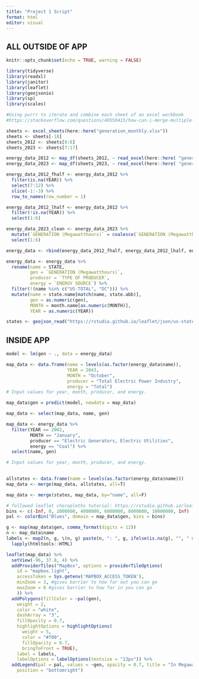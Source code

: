 ```yaml
---
title: "Project 1 Script"
format: html
editor: visual
---
```


## ALL OUTSIDE OF APP

```r
knitr::opts_chunk$set(echo = TRUE, warning = FALSE)
```

```r
library(tidyverse)
library(readxl)
library(janitor)
library(leaflet)
library(geojsonio)
library(sp)
library(scales)
```

```r
#Using purrr to iterate and combine each sheet of an excel workbook
#https://stackoverflow.com/questions/40550415/how-can-i-merge-multiple-sheets-of-an-excel-workbook-in-r

sheets <- excel_sheets(here::here("generation_monthly.xlsx"))
sheets <- sheets[-18]
sheets_2012 <- sheets[0:6]
sheets_2023 <- sheets[7:17]

energy_data_2012 <- map_df(sheets_2012, ~ read_excel(here::here( "generation_monthly.xlsx"), sheet = .x))
energy_data_2023 <- map_df(sheets_2023, ~ read_excel(here::here( "generation_monthly.xlsx"), sheet = .x, skip = 4))
```

```r
energy_data_2012_fhalf <- energy_data_2012 %>%
  filter(is.na(YEAR)) %>%
  select(7:12) %>%
  slice(-1:-3) %>%
  row_to_names(row_number = 1)

energy_data_2012_lhalf <- energy_data_2012 %>%
  filter(!is.na(YEAR)) %>%
  select(1:6)

energy_data_2023_clean <- energy_data_2023 %>%
  mutate(`GENERATION (Megawatthours)` = coalesce(`GENERATION (Megawatthours)`, `GENERATION\r\n(Megawatthours)`)) %>%
  select(1:6)

energy_data <- rbind(energy_data_2012_fhalf, energy_data_2012_lhalf, energy_data_2023_clean)

energy_data <- energy_data %>%
  rename(name = STATE, 
         gen = `GENERATION (Megawatthours)`, 
         producer = `TYPE OF PRODUCER`,
         energy = `ENERGY SOURCE`) %>%
  filter(!(name %in% c("US-TOTAL", "DC"))) %>%
  mutate(name = state.name[match(name, state.abb)],
         gen = as.numeric(gen),
         MONTH = month.name[as.numeric(MONTH)],
         YEAR = as.numeric(YEAR)) 
```

```r
states <- geojson_read("https://rstudio.github.io/leaflet/json/us-states.geojson", what = "sp")
```

## INSIDE APP

```r
model <- lm(gen ~ ., data = energy_data)

map_data <- data.frame(name = levels(as.factor(energy_data$name)), 
                       YEAR = 2043, 
                       MONTH = "October",
                       producer = "Total Electric Power Industry",
                       energy = "Total") 
# Input values for year, month, producer, and energy. 

map_data$gen = predict(model, newdata = map_data)

map_data <- select(map_data, name, gen)
```

```r
map_data <- energy_data %>%
  filter(YEAR == 2002, 
         MONTH == "January", 
         producer == "Electric Generators, Electric Utilities", 
         energy == "Coal") %>%
  select(name, gen)

# Input values for year, month, producer, and energy. 
  
```

```r
allstates <- data.frame(name = levels(as.factor(energy_data$name))) 
map_data <- merge(map_data, allstates, all=T)

map_data <- merge(states, map_data, by="name", all=F)
```

```r
# followed leaflet choropleths tutorial: https://rstudio.github.io/leaflet/choropleths.html
bins <- c(-Inf, 0, 2000000, 4000000, 6000000, 8000000, 10000000, Inf)
pal <- colorBin("Blues", domain = map_data$gen, bins = bins)

g <- map(map_data$gen, comma_format(digits = 12))
n <- map_data$name
labels <- map2(n, g, \(n, g) paste(n, ": ", g, ifelse(is.na(g), "", " megawatthours"), sep="")) %>%
  lapply(htmltools::HTML)

leaflet(map_data) %>%
  setView(-96, 37.8, 4) %>%
  addProviderTiles("MapBox", options = providerTileOptions(
    id = "mapbox.light",
    accessToken = Sys.getenv('MAPBOX_ACCESS_TOKEN'),
    minZoom = 3, #gives barrier to how far out you can go
    maxZoom = 6 #gives barrier to how far in you can go
    )) %>%
  addPolygons(fillColor = ~pal(gen),
    weight = 2,
    color = "white",
    dashArray = "3",
    fillOpacity = 0.7,
    highlightOptions = highlightOptions(
      weight = 5,
      color = "#700",
      fillOpacity = 0.7,
      bringToFront = TRUE),
    label = labels,
    labelOptions = labelOptions(textsize = "13px")) %>% 
  addLegend(pal = pal, values = ~gen, opacity = 0.7, title = "In Megawatthours",
    position = "bottomright")
```






